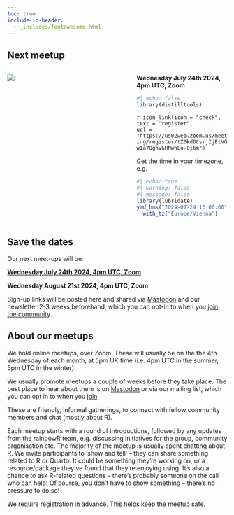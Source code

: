 ```yaml
---
toc: true
include-in-header: 
  - _includes/fontawesome.html
---
```


## Next meetup

:::: {.columns}

::: {.column width="45%"}
![](images/rainbowR-next-meetup.svg)
:::

::: {.column width="10%"}

:::

::: {.column width="45%"}
**Wednesday July 24th 2024, 4pm UTC, Zoom**

```r
#| echo: false
library(distilltools)
```

`r icon_link(icon = "check",
          text = "register",
          url = "https://us02web.zoom.us/meeting/register/tZ0kdOCsrjIjEtVGwIa7QghvGHNwhLo-Qj6m")`

Get the time in your timezone, e.g.
```r
#| echo: true
#| warning: false
#| message: false
library(lubridate)
ymd_hms("2024-07-24 16:00:00") |> 
  with_tz("Europe/Vienna")
```
:::




::::

## Save the dates

Our next meet-ups will be:

**[Wednesday July 24th 2024, 4pm UTC, Zoom](https://us02web.zoom.us/meeting/register/tZ0kdOCsrjIjEtVGwIa7QghvGHNwhLo-Qj6m){target=+_blank"}**

**Wednesday August 21st 2024, 4pm UTC, Zoom**

Sign-up links will be posted here and shared via [Mastodon](https://tech.lgbt/@rainbowR){target="_blank"} and our newsletter 2-3 weeks beforehand, which you can opt-in to when you [join the community](https://docs.google.com/forms/d/1y7SOWE3IW-fpR_5Cd4mK-CMUpFZ-hvhY4cTj34JqTVE/){target="_blank"}.

## About our meetups

We hold online meetups, over Zoom. These will usually be on the the 4th Wednesday of each month, at 5pm UK time (i.e. 4pm UTC in the summer, 5pm UTC in the winter).

We usually promote meetups a couple of weeks before they take place.
The best place to hear about them is on [Mastodon](https://tech.lgbt/@rainbowR) or via our mailing list, which you can opt in to when you [join](https://docs.google.com/forms/d/1y7SOWE3IW-fpR_5Cd4mK-CMUpFZ-hvhY4cTj34JqTVE/).

These are friendly, informal gatherings, to connect with fellow community members and chat (mostly about R).

Each meetup starts with a round of introductions, followed by any updates from the rainbowR team, e.g. discussing initiatives for the group, community organisation etc.
The majority of the meetup is usually spent chatting about R. We invite participants to 'show and tell' -- they can share something related to R or Quarto. 
It could be something they're working on, or a resource/package they've found that they're enjoying using. 
It's also a chance to ask R-related questions -- there's probably someone on the call who can help! 
Of course, you don't have to show something -- there's no pressure to do so!


We require registration in advance. This helps keep the meetup safe.
